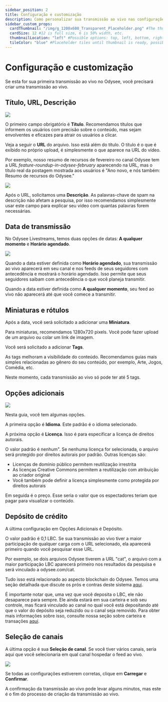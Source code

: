 ---
sidebar_position: 2
title: Configuração e customização
description: Como personalizar sua transmissão ao vivo nas configurações?
sidebar_custom_props:
  cardThumbnail: "/img/g_1200x600_Transparent_Placeholder.png" #The thumbnail on the category card.
  cardSize: 12 #12 is full size, 6 is 50% width, etc.
  thumbnailLocation: "left" #Possible options: top, left, bottom, right, none
  tileColor: "blue" #Placeholder tiles until thumbnail is ready, possible options: blue, cream, darkpurple, lightpurple, mauve, orange, pink, none
---

# Configuração e customização

Se esta for sua primeira transmissão ao vivo no Odysee, você precisará criar uma transmissão ao vivo.

## Título, URL, Descrição

![](/img/es/image_53.png)

O primeiro campo obrigatório é **Título**. Recomendamos títulos que informem os usuários com precisão sobre o conteúdo, mas sejam envolventes e eficazes para atrair os usuários a clicar.

Veja a seguir o **URL** do arquivo. Isso está além do título. O título é o que é exibido no próprio upload, é simplesmente o que aparece na URL do vídeo.

Por exemplo, nosso resumo de recursos de fevereiro no canal Odysee tem a URL *feature-roundup-in-odysee-february* aparecendo na URL, mas o título real da postagem mostrada aos usuários é "Ano novo, e nós também: Resumo de recursos do Odysee."

![](/img/es/image_54.png)

Após o URL, solicitamos uma **Descrição**. As palavras-chave de spam na descrição não afetam a pesquisa, por isso recomendamos simplesmente usar este campo para explicar seu vídeo com quantas palavras forem necessárias.

## Data de transmissão

No Odysee Livestreams, temos duas opções de datas: **A qualquer momento** e **Horário agendado**.

![](/img/es/image_55.png)

Quando a data estiver definida como **Horário agendado**, sua transmissão ao vivo aparecerá em seu canal e nos feeds de seus seguidores com antecedência e mostrará o horário agendado. Isso permite que seus seguidores saibam com antecedência o que você planeja transmitir.

Quando a data estiver definida como **A qualquer momento**, seu feed ao vivo não aparecerá até que você comece a transmitir.

## Miniaturas e rótulos

Após a data, você será solicitado a adicionar uma **Miniatura**.

Para miniaturas, recomendamos 1280x720 pixels. Você pode fazer upload de um arquivo ou colar um link de imagem.

Você será solicitado a adicionar **Tags**.

As tags melhoram a visibilidade do conteúdo. Recomendamos guias mais simples relacionadas ao gênero do seu conteúdo, por exemplo, Arte, Jogos, Comédia, etc.

Neste momento, cada transmissão ao vivo só pode ter até 5 tags.

## Opções adicionais

![](/img/es/image_55-a.png)

Nesta guia, você tem algumas opções.

A primeira opção é **Idioma**. Este padrão é o idioma selecionado.

A próxima opção é **Licença**. Isso é para especificar a licença de direitos autorais.

O valor padrão é nenhum". Se nenhuma licença for selecionada, o arquivo será protegido por direitos autorais por padrão. Outras licenças são:

- Licenças de domínio público permitem reutilização irrestrita
- As licenças Creative Commons permitem a reutilização com atribuição ao criador original
- Você também pode definir a licença simplesmente como protegida por direitos autorais

Em seguida é o preço. Esse seria o valor que os espectadores teriam que pagar para visualizar o conteúdo.

## Depósito de crédito
A última configuração em Opções Adicionais é Depósito.

O valor padrão é 0,1 LBC. Se sua transmissão ao vivo tiver a maior participação de qualquer carga com o URL selecionado, ela aparecerá primeiro quando você pesquisar esse URL.

Por exemplo, se dois arquivos Odysee tiverem a URL "cat", o arquivo com a maior participação LBC aparecerá primeiro nos resultados da pesquisa e será vinculado a odysee.com/cat.

Tudo isso está relacionado ao aspecto blockchain do Odysee. Temos uma seção detalhada que discute os prós e contras deste sistema [aqui](/pt/category-blockchain/category-staking/naming).

É importante notar que, uma vez que você deposita o LBC, ele não desaparece para sempre. Ele ainda estará em sua carteira e sob seu controle, mas ficará vinculado ao canal no qual você está depositando até que o valor do depósito seja reduzido ou o canal seja removido. Para obter mais informações sobre isso, consulte nossa seção sobre carteira e transações [aquí](/pt/category-wallet/).

## Seleção de canais

A última opção é sua **Seleção de canal**. Se você tiver vários canais, seria aqui que você selecionaria em qual canal hospedar o feed ao vivo.

![](/img/es/image_56.png)

Se todas as configurações estiverem corretas, clique em **Carregar** e **Confirmar**.

A confirmação da transmissão ao vivo pode levar alguns minutos, mas este é o fim do processo de criação da transmissão ao vivo.